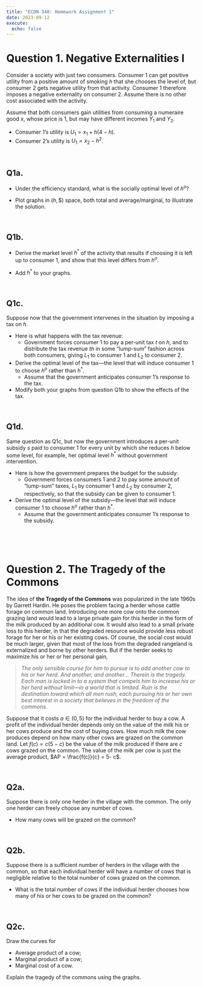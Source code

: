```yaml
---
title: "ECON 340: Homework Assignment 1"
date: 2023-09-12
execute: 
  echo: false
---
```


# Question 1. Negative Externalities I
Consider a society with just two consumers. Consumer 1 can get positive utility from a positive amount of smoking $h$ that she chooses the level of, but consumer 2 gets negative utility from that activity. Consumer 1 therefore imposes a negative externality on consumer 2. Assume there is no other cost associated with the activity.

Assume that both consumers gain utilities from consuming a numeraire good $x$, whose price is 1, but may have different incomes $Y_{1}$ and $Y_{2}$.

- Consumer 1's utility is $U_{1} = x_{1} + h(4-h)$.
- Consumer 2's utility is $U_{1} = x_{2} - h^{2}$.


<br>

## Q1a.
- Under the efficiency standard, what is the socially optimal level of $h^{o}$?

- Plot graphs in $(h, \$)$ space, both total and average/marginal, to illustrate the solution.


<br>

## Q1b.
- Derive the market level $h^{*}$ of the activity that results if choosing it is left up to consumer 1, and show that this level differs from $h^{o}$. 

- Add $h^{*}$ to your graphs.

<br>

## Q1c.
Suppose now that the government intervenes in the situation by imposing a tax on $h$. 


- Here is what happens with the tax revenue:
  - Government forces consumer 1 to pay a per-unit tax $t$ on $h$, and to distribute the tax revenue $th$ in some "lump-sum" fashion across both consumers, giving $L_{1}$ to consumer 1 and $L_{2}$ to consumer 2.


- Derive the optimal level of the tax---the level that will induce consumer 1 to choose $h^{o}$ rather than $h^{*}$. 
  - Assume that the government anticipates consumer 1's response to the tax.


- Modify both your graphs from question Q1b to show the effects of the tax.

<br>

## Q1d.
Same question as Q1c, but now the government introduces a per-unit subsidy $s$ paid to consumer 1 for every unit by which she reduces $h$ below some level, for example, her optimal level $h^{*}$ without government intervention.


- Here is how the government prepares the budget for the subsidy:
  -  Government forces consumers 1 and 2 to pay some amount of "lump-sum" taxes, $L_{1}$ by consumer 1 and $L_{2}$ by consumer 2, respectively, so that the subsidy can be given to consumer 1.


- Derive the optimal level of the subsidy---the level that will induce consumer 1 to choose $h^{o}$ rather than $h^{*}$. 
  - Assume that the government anticipates consumer 1's response to the subsidy.


<br><br><br>

# Question 2. The Tragedy of the Commons

The idea of **the Tragedy of the Commons** was popularized in the late 1960s by Garrett Hardin. He poses the problem facing a herder whose cattle forage on common land. Introducing one more cow onto the common grazing land would lead to a large private gain for this herder in the form of the milk produced by an additional cow. It would also lead to a small private loss to this herder, in that the degraded resource would provide less robust forage for her or his or her existing cows. Of course, the social cost would be much larger, given that most of the loss from the degraded rangeland is externalized and borne by other herders. But if the herder seeks to maximize his or her or her personal gain,

> *The only sensible course for him to pursue is to add another cow to his or her herd. And another, and another… Therein is the tragedy. Each man is locked in to a system that compels him to increase his or her herd without limit—in a world that is limited. Ruin is the destination toward which all men rush, each pursuing his or her own best interest in a society that believes in the freedom of the commons.*


Suppose that it costs $a \in (0, 5)$ for the individual herder to buy a cow. A profit of the individual herder depends only on the value of the milk his or her cows produce and the cost of buying cows. How much milk the cow produces depend on how many other cows are grazed on the common land. Let $f(c) = c(5-c)$ be the value of the milk produced if there are $c$ cows grazed on the common. The value of the milk per cow is just the average product, $AP = \frac{f(c)}{c} = 5- c$.


<br>

## Q2a.
Suppose there is only one herder in the village with the common. The only one herder can freely choose any number of cows.

  - How many cows will be grazed on the common?

<br>


## Q2b.
Suppose there is a sufficient number of herders in the village with the common, so that each individual herder will have a number of cows that is negligible relative to the total number of cows grazed on the common.

  - What is the total number of cows if the individual herder chooses how many of his or her cows to be grazed on the common?

<br>


## Q2c.
Draw the curves for

  - Average product of a cow;
  - Marginal product of a cow;
  - Marginal cost of a cow.
  
Explain the tragedy of the commons using the graphs.

<br>


